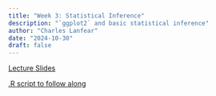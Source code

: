 ```yaml
---
title: "Week 3: Statistical Inference"
description: "`ggplot2` and basic statistical inference"
author: "Charles Lanfear"
date: "2024-10-30"
draft: false
---
```


[Lecture Slides](https://clanfear.github.io/ioc_iqa/_lectures/3_statistical-inference/slides_statistical-inference.html)

[.R script to follow along](https://clanfear.github.io/ioc_iqa/_lectures/3_statistical-inference/slides_statistical-inference.R)